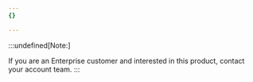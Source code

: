 ```yaml
---
{}

---
```


:::undefined[Note:]

If you are an Enterprise customer and interested in this product, contact your account team. 
:::
